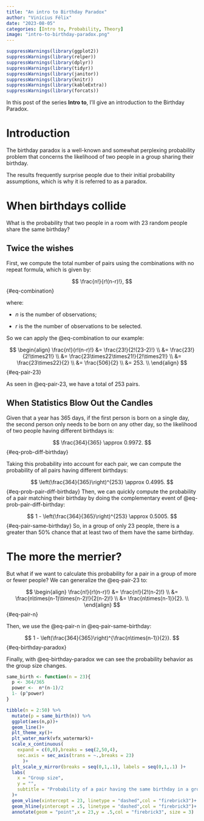 ```yaml
---
title: "An intro to Birthday Paradox"
author: "Vinícius Félix"
date: "2023-08-05"
categories: [Intro to, Probability, Theory]
image: "intro-to-birthday-paradox.png"
---
```


```r
suppressWarnings(library(ggplot2))
suppressWarnings(library(relper))
suppressWarnings(library(dplyr))
suppressWarnings(library(tidyr))
suppressWarnings(library(janitor))
suppressWarnings(library(knitr))
suppressWarnings(library(kableExtra))
suppressWarnings(library(forcats))
```

In this post of the series **Intro to**, I'll give an introduction to the Birthday Paradox.

# Introduction

The birthday paradox is a well-known and somewhat perplexing probability problem that concerns the likelihood of two people in a group sharing their birthday.

The results frequently surprise people due to their initial probability assumptions, which is why it is referred to as a paradox.

# When birthdays collide

What is the probability that two people in a room with 23 random people share the same birthday?

## Twice the wishes

First, we compute the total number of pairs using the combinations with no repeat formula, which is given by:

$$
\frac{n!}{r!(n-r)!},
$$ {#eq-combination}

where:

-   $n$ is the number of observations;

-   $r$ is the the number of observations to be selected.

So we can apply the @eq-combination to our example:

$$
\begin{align}
\frac{n!}{r!(n-r)!}
&= \frac{23!}{2!(23-2)!} \\
&= \frac{23!}{2!\times21!} \\
&= \frac{23\times22\times21!}{2!\times21!} \\
&= \frac{23\times22}{2} \\
&= \frac{506}{2} \\
&= 253. \\
\end{align}
$$ {#eq-pair-23}

As seen in @eq-pair-23, we have a total of 253 pairs.

## When Statistics Blow Out the Candles

Given that a year has 365 days, if the first person is born on a single day, the second person only needs to be born on any other day, so the likelihood of two people having different birthdays is:

$$
\frac{364}{365} \approx 0.9972.
$$ {#eq-prob-diff-birthday}

Taking this probability into account for each pair, we can compute the probability of all pairs having different birthdays:

$$
\left(\frac{364}{365}\right)^{253} \approx 0.4995.
$$ {#eq-prob-pair-diff-birthday} Then, we can quickly compute the probability of a pair matching their birthday by doing the complementary event of @eq-prob-pair-diff-birthday:

$$
1 - \left(\frac{364}{365}\right)^{253} \approx 0.5005.
$$ {#eq-pair-same-birthday} So, in a group of only 23 people, there is a greater than 50% chance that at least two of them have the same birthday.

# The more the merrier?

But what if we want to calculate this probability for a pair in a group of more or fewer people? We can generalize the @eq-pair-23 to:

$$
\begin{align}
\frac{n!}{r!(n-r)!}
&= \frac{n!}{2!(n-2)!}  \\
&= \frac{n\times(n-1)\times(n-2)!}{2(n-2)!} \\
&= \frac{n\times(n-1)}{2}. \\
\end{align}
$$ {#eq-pair-n}

Then, we use the @eq-pair-n in @eq-pair-same-birthday:

$$
1 - \left(\frac{364}{365}\right)^{\frac{n\times(n-1)}{2}}.
$$ {#eq-birthday-paradox}

Finally, with @eq-birthday-paradox we can see the probability behavior as the group size changes.

```r
same_birth <- function(n = 23){
  p <- 364/365
  power <-  n*(n-1)/2
  1- (p^power)
}

tibble(n = 2:50) %>% 
  mutate(p = same_birth(n)) %>% 
  ggplot(aes(n,p))+
  geom_line()+
  plt_theme_xy()+
  plt_water_mark(vfx_watermark)+
  scale_x_continuous(
    expand = c(0,0),breaks = seq(2,50,4),
    sec.axis = sec_axis(trans = ~.,breaks = 23)
      )+
  plt_scale_y_mirror(breaks = seq(0,1,.1), labels = seq(0,1,.1) )+
  labs(
    x = "Group size",
    y = "",
    subtitle = "Probability of a pair having the same birthday in a group"
  )+
  geom_vline(xintercept = 23, linetype = "dashed",col = "firebrick3")+
  geom_hline(yintercept = .5, linetype = "dashed",col = "firebrick3")+
  annotate(geom = "point",x = 23,y = .5,col = "firebrick3", size = 3)


```
